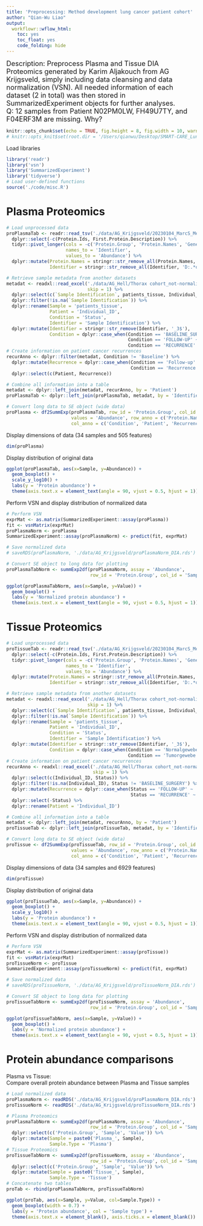 ```yaml
---
title: 'Preprocessing: Method development lung cancer patient cohort'
author: "Qian-Wu Liao"
output:
  workflowr::wflow_html:
    toc: yes
    toc_float: yes
    code_folding: hide
---
```


<font size='4'> Description: Preprocess Plasma and Tissue DIA Proteomics generated
by Karim Aljakouch from AG Krijgsveld, simply including data cleansing and data
normalization (VSN). All needed information of each dataset (2 in total) was then
stored in SummarizedExperiment objects for further analyses.\
Q: 12 samples from Patient N02PM0LW, FH49U7TY, and F04ERF3M are missing. Why? </font>

```r
knitr::opts_chunk$set(echo = TRUE, fig.height = 8, fig.width = 10, warning = F)
# knitr::opts_knit$set(root.dir = '/Users/qianwu/Desktop/SMART-CARE_LungCancer_MethodDev')
```

Load libraries
```r
library('readr')
library('vsn')
library('SummarizedExperiment')
library('tidyverse')
# Load user-defined functions
source('./code/misc.R')
```

# Plasma Proteomics

```r
# Load unprocessed data
proPlasmaTab <- readr::read_tsv('./data/AG_Krijgsveld/20230104_MarcS_Method_Estab_Plasma.pg_matrix.tsv') %>%
  dplyr::select(-c(Protein.Ids, First.Protein.Description)) %>%
  tidyr::pivot_longer(cols = -c('Protein.Group', 'Protein.Names', 'Genes'),
                      names_to = 'Identifier',
                      values_to = 'Abundance') %>%
  dplyr::mutate(Protein.Names = stringr::str_remove_all(Protein.Names, '_HUMAN'),
                Identifier = stringr::str_remove_all(Identifier, 'D:.*oecf4.*Exploris_|_4\\.raw'))

# Retrieve sample metadata from another datasets
metadat <- readxl::read_excel('./data/AG_Hell/Thorax cohort_not-normalized_subset plasma.xlsx',
                              skip = 1) %>%
  dplyr::select(c(`Sample Identification`, patients_tissue, Individual_ID, Status)) %>%
  dplyr::filter(!is.na(`Sample Identification`)) %>%
  dplyr::rename(Sample = 'patients_tissue',
                Patient = 'Individual_ID',
                Condition = 'Status',
                Identifier = 'Sample Identification') %>%
  dplyr::mutate(Identifier = stringr::str_remove(Identifier, '_3$'),
                Condition = dplyr::case_when(Condition == 'BASELINE_SURGERY' ~ 'Baseline',
                                             Condition == 'FOLLOW-UP' ~ 'Follow-up',
                                             Condition == 'RECURRENCE' ~ 'Recurrence'))
# Create information on patient cancer recurrences
recurAnno <- dplyr::filter(metadat, Condition != 'Baseline') %>%
  dplyr::mutate(Recurrence = dplyr::case_when(Condition == 'Follow-up' ~ 'No',
                                              Condition == 'Recurrence' ~ 'Yes')) %>%
  dplyr::select(c(Patient, Recurrence))

# Combine all information into a table
metadat <- dplyr::left_join(metadat, recurAnno, by = 'Patient')
proPlasmaTab <- dplyr::left_join(proPlasmaTab, metadat, by = 'Identifier')

# Convert long data to SE object (wide data)
proPlasma <- df2SummExp(proPlasmaTab, row_id = 'Protein.Group', col_id = 'Sample',
                        values = 'Abundance', row_anno = c('Protein.Names', 'Genes'),
                        col_anno = c('Condition', 'Patient', 'Recurrence', 'Identifier'))
```

Display dimensions of data (34 samples and 505 features)
```r
dim(proPlasma)
```

Display distribution of original data
```r
ggplot(proPlasmaTab, aes(x=Sample, y=Abundance)) +
  geom_boxplot() +
  scale_y_log10() +
  labs(y = 'Protein abundance') +
  theme(axis.text.x = element_text(angle = 90, vjust = 0.5, hjust = 1))
```

Perform VSN and display distribution of normalized data
```r
# Perform VSN
exprMat <- as.matrix(SummarizedExperiment::assay(proPlasma))
fit <- vsnMatrix(exprMat)
proPlasmaNorm <- proPlasma
SummarizedExperiment::assay(proPlasmaNorm) <- predict(fit, exprMat)

# Save normalized data
# saveRDS(proPlasmaNorm, './data/AG_Krijgsveld/proPlasmaNorm_DIA.rds')

# Convert SE object to long data for plotting
proPlasmaTabNorm <- summExp2df(proPlasmaNorm, assay = 'Abundance',
                               row_id = 'Protein.Group', col_id = 'Sample')

ggplot(proPlasmaTabNorm, aes(x=Sample, y=Value)) +
  geom_boxplot() +
  labs(y = 'Normalized protein abundance') +
  theme(axis.text.x = element_text(angle = 90, vjust = 0.5, hjust = 1))
```


# Tissue Proteomics

```r
# Load unprocessed data
proTissueTab <- readr::read_tsv('./data/AG_Krijgsveld/20230104_MarcS_Method_Estab_Tissue.pg_matrix.tsv') %>%
  dplyr::select(-c(Protein.Ids, First.Protein.Description)) %>%
  tidyr::pivot_longer(cols = -c('Protein.Group', 'Protein.Names', 'Genes'),
                      names_to = 'Identifier',
                      values_to = 'Abundance') %>%
  dplyr::mutate(Protein.Names = stringr::str_remove_all(Protein.Names, '_HUMAN'),
                Identifier = stringr::str_remove_all(Identifier, 'D:.*oecf4.*Exploris_|_4\\.raw'))

# Retrieve sample metadata from another datasets
metadat <- readxl::read_excel('./data/AG_Hell/Thorax cohort_not-normalized_subset tissue.xlsx',
                              skip = 1) %>%
  dplyr::select(c(`Sample Identification`, patients_tissue, Individual_ID, Status)) %>%
  dplyr::filter(!is.na(`Sample Identification`)) %>%
  dplyr::rename(Sample = 'patients_tissue',
                Patient = 'Individual_ID',
                Condition = 'Status',
                Identifier = 'Sample Identification') %>%
  dplyr::mutate(Identifier = stringr::str_remove(Identifier, '_3$'),
                Condition = dplyr::case_when(Condition == 'Normalgewebe' ~ 'Normal',
                                             Condition == 'Tumorgewebe' ~ 'Tumor'))
# Create information on patient cancer recurrences
recurAnno <- readxl::read_excel('./data/AG_Hell/Thorax cohort_not-normalized_subset plasma.xlsx',
                                skip = 1) %>%
  dplyr::select(c(Individual_ID, Status)) %>%
  dplyr::filter(!is.na(Individual_ID), Status != 'BASELINE_SURGERY') %>%
  dplyr::mutate(Recurrence = dplyr::case_when(Status == 'FOLLOW-UP' ~ 'No',
                                              Status == 'RECURRENCE' ~ 'Yes')) %>%
  dplyr::select(-Status) %>%
  dplyr::rename(Patient = 'Individual_ID')

# Combine all information into a table
metadat <- dplyr::left_join(metadat, recurAnno, by = 'Patient')
proTissueTab <- dplyr::left_join(proTissueTab, metadat, by = 'Identifier')

# Convert long data to SE object (wide data)
proTissue <- df2SummExp(proTissueTab, row_id = 'Protein.Group', col_id = 'Sample',
                        values = 'Abundance', row_anno = c('Protein.Names', 'Genes'),
                        col_anno = c('Condition', 'Patient', 'Recurrence', 'Identifier'))
```

Display dimensions of data (34 samples and 6929 features)
```r
dim(proTissue)
```

Display distribution of original data
```r
ggplot(proTissueTab, aes(x=Sample, y=Abundance)) +
  geom_boxplot() +
  scale_y_log10() +
  labs(y = 'Protein abundance') +
  theme(axis.text.x = element_text(angle = 90, vjust = 0.5, hjust = 1))
```

Perform VSN and display distribution of normalized data
```r
# Perform VSN
exprMat <- as.matrix(SummarizedExperiment::assay(proTissue))
fit <- vsnMatrix(exprMat)
proTissueNorm <- proTissue
SummarizedExperiment::assay(proTissueNorm) <- predict(fit, exprMat)

# Save normalized data
# saveRDS(proTissueNorm, './data/AG_Krijgsveld/proTissueNorm_DIA.rds')

# Convert SE object to long data for plotting
proTissueTabNorm <- summExp2df(proTissueNorm, assay = 'Abundance',
                               row_id = 'Protein.Group', col_id = 'Sample')

ggplot(proTissueTabNorm, aes(x=Sample, y=Value)) +
  geom_boxplot() +
  labs(y = 'Normalized protein abundance') +
  theme(axis.text.x = element_text(angle = 90, vjust = 0.5, hjust = 1))
```


# Protein abundance comparisons
Plasma vs Tissue:\
Compare overall protein abundance between Plasma and Tissue samples
```r
# Load normalized data
proPlasmaNorm <- readRDS('./data/AG_Krijgsveld/proPlasmaNorm_DIA.rds')
proTissueNorm <- readRDS('./data/AG_Krijgsveld/proTissueNorm_DIA.rds')
```

```r
# Plasma Proteomics
proPlasmaTabNorm <- summExp2df(proPlasmaNorm, assay = 'Abundance',
                               row_id = 'Protein.Group', col_id = 'Sample') %>%
  dplyr::select(c('Protein.Group', 'Sample', 'Value')) %>%
  dplyr::mutate(Sample = paste0('Plasma_', Sample),
                Sample.Type = 'Plasma')
# Tissue Proteomics
proTissueTabNorm <- summExp2df(proTissueNorm, assay = 'Abundance',
                               row_id = 'Protein.Group', col_id = 'Sample') %>%
  dplyr::select(c('Protein.Group', 'Sample', 'Value')) %>%
  dplyr::mutate(Sample = paste0('Tissue_', Sample),
                Sample.Type = 'Tissue')
# Concatenate two tables
proTab <- rbind(proPlasmaTabNorm, proTissueTabNorm)

ggplot(proTab, aes(x=Sample, y=Value, col=Sample.Type)) +
  geom_boxplot(width = 0.7) +
  labs(y = 'Protein abundance', col = 'Sample type') +
  theme(axis.text.x = element_blank(), axis.ticks.x = element_blank())
```
